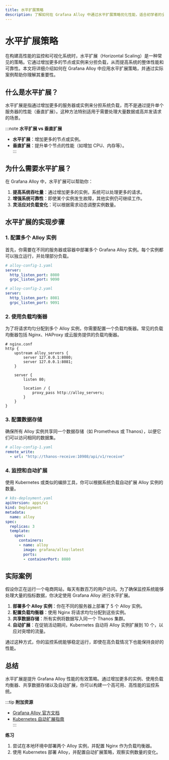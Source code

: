 ```yaml
---
title: 水平扩展策略
description: 了解如何在 Grafana Alloy 中通过水平扩展策略优化性能，适合初学者的全面指南。
---
```


# 水平扩展策略

在构建高性能的监控和可视化系统时，水平扩展（Horizontal Scaling）是一种常见的策略。它通过增加更多的节点或实例来分担负载，从而提高系统的整体性能和可靠性。本文将详细介绍如何在 Grafana Alloy 中应用水平扩展策略，并通过实际案例帮助你理解其重要性。

## 什么是水平扩展？

水平扩展是指通过增加更多的服务器或实例来分担系统负载，而不是通过提升单个服务器的性能（垂直扩展）。这种方法特别适用于需要处理大量数据或高并发请求的场景。

:::note
**水平扩展 vs 垂直扩展**  
- **水平扩展**：增加更多的节点或实例。  
- **垂直扩展**：提升单个节点的性能（如增加 CPU、内存等）。  
:::

## 为什么需要水平扩展？

在 Grafana Alloy 中，水平扩展可以帮助你：
1. **提高系统吞吐量**：通过增加更多的实例，系统可以处理更多的请求。
2. **增强系统可靠性**：即使某个实例发生故障，其他实例仍可继续工作。
3. **灵活应对负载变化**：可以根据需求动态调整实例数量。

## 水平扩展的实现步骤

### 1. 配置多个 Alloy 实例

首先，你需要在不同的服务器或容器中部署多个 Grafana Alloy 实例。每个实例都可以独立运行，并处理部分负载。

```yaml
# alloy-config-1.yaml
server:
  http_listen_port: 8080
  grpc_listen_port: 9090

# alloy-config-2.yaml
server:
  http_listen_port: 8081
  grpc_listen_port: 9091
```

### 2. 使用负载均衡器

为了将请求均匀分配到多个 Alloy 实例，你需要配置一个负载均衡器。常见的负载均衡器包括 Nginx、HAProxy 或云服务提供的负载均衡器。

```nginx
# nginx.conf
http {
    upstream alloy_servers {
        server 127.0.0.1:8080;
        server 127.0.0.1:8081;
    }

    server {
        listen 80;

        location / {
            proxy_pass http://alloy_servers;
        }
    }
}
```

### 3. 配置数据存储

确保所有 Alloy 实例共享同一个数据存储（如 Prometheus 或 Thanos），以便它们可以访问相同的数据集。

```yaml
# alloy-config-1.yaml
remote_write:
  - url: "http://thanos-receive:10908/api/v1/receive"
```

### 4. 监控和自动扩展

使用 Kubernetes 或类似的编排工具，你可以根据系统负载自动扩展 Alloy 实例的数量。

```yaml
# k8s-deployment.yaml
apiVersion: apps/v1
kind: Deployment
metadata:
  name: alloy
spec:
  replicas: 3
  template:
    spec:
      containers:
      - name: alloy
        image: grafana/alloy:latest
        ports:
        - containerPort: 8080
```

## 实际案例

假设你正在运行一个电商网站，每天有数百万的用户访问。为了确保监控系统能够处理大量的指标数据，你决定使用 Grafana Alloy 进行水平扩展。

1. **部署多个 Alloy 实例**：你在不同的服务器上部署了 5 个 Alloy 实例。
2. **配置负载均衡器**：使用 Nginx 将请求均匀分配到这些实例。
3. **共享数据存储**：所有实例将数据写入同一个 Thanos 集群。
4. **自动扩展**：在促销活动期间，Kubernetes 自动将 Alloy 实例扩展到 10 个，以应对突增的流量。

通过这种方式，你的监控系统能够稳定运行，即使在高负载情况下也能保持良好的性能。

## 总结

水平扩展是提升 Grafana Alloy 性能的有效策略。通过增加更多的实例、使用负载均衡器、共享数据存储以及自动扩展，你可以构建一个高可用、高性能的监控系统。

:::tip
**附加资源**  
- [Grafana Alloy 官方文档](https://grafana.com/docs/alloy/latest/)  
- [Kubernetes 自动扩展指南](https://kubernetes.io/docs/tasks/run-application/horizontal-pod-autoscale/)  
:::

**练习**  
1. 尝试在本地环境中部署两个 Alloy 实例，并配置 Nginx 作为负载均衡器。  
2. 使用 Kubernetes 部署 Alloy，并配置自动扩展策略，观察实例数量的变化。